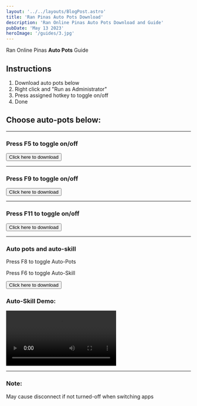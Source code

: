 ```yaml
---
layout: '../../layouts/BlogPost.astro'
title: 'Ran Pinas Auto Pots Download'
description: 'Ran Online Pinas Auto Pots Download and Guide'
pubDate: 'May 13 2023'
heroImage: '/guides/3.jpg'
---
```


Ran Online Pinas **Auto Pots** Guide

## Instructions

1. Download auto pots below
2. Right click and "Run as Administrator"
3. Press assigned hotkey to toggle on/off
4. Done

## Choose auto-pots below:

---

### Press F5 to toggle on/off

<form method="get" action="/autopots/F5_AutoKamay.exe">
  <button type="submit">
    <span class="underline text-2xl text-bir-text-green">
      Click here to download
    </span>
  </button>
</form>

---

### Press F9 to toggle on/off

<form method="get" action="/autopots/F9__ON_AND_OFF.exe">
  <button type="submit">
    <span class="underline text-2xl text-bir-text-green">
      Click here to download
    </span>
  </button>
</form>

---

### Press F11 to toggle on/off

<form method="get" action="/autopots/F11_AUTO_POTS.exe">
  <button type="submit">
    <span class="underline text-2xl text-bir-text-green">
      Click here to download
    </span>
  </button>
</form>

---

### Auto pots and auto-skill

Press F8 to toggle Auto-Pots

Press F6 to toggle Auto-Skill

<form method="get" action="/autopots/F8_Auto_Pots_F6_Auto_Skill.exe">
  <button type="submit">
    <span class="underline text-2xl text-bir-text-green">
      Click here to download
    </span>
  </button>
</form>

### Auto-Skill Demo:

<video class="w-full h-auto aspect-video" controls>
  <source src="/demo/auto-skill-hotkey.mp4" type="video/mp4" />
  Your browser does not support the video tag.
</video>

---

### Note:

May cause disconnect if not turned-off when switching apps
